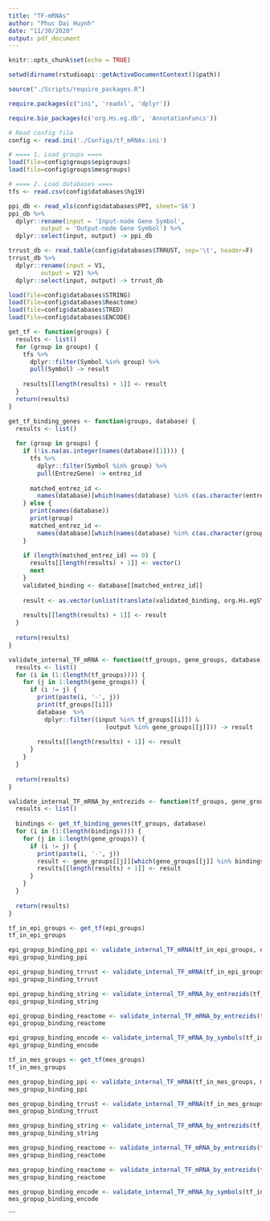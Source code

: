 ```yaml
---
title: "TF-mRNAs"
author: "Phuc Dai Huynh"
date: "11/30/2020"
output: pdf_document
---
```


```r
knitr::opts_chunk$set(echo = TRUE)
```

```r
setwd(dirname(rstudioapi::getActiveDocumentContext()$path))

source("./Scripts/require_packages.R")

require.packages(c("ini", 'readxl', 'dplyr'))

require.bio_packages(c('org.Hs.eg.db', 'AnnotationFuncs'))

# Read config file
config <- read.ini('./Configs/tf_mRNAs.ini')
```

```r
# ==== 1. Load groups ====
load(file=config$groups$epigroups)
load(file=config$groups$mesgroups)

# ==== 2. Load databases ====
tfs <- read.csv(config$databases$hg19)

ppi_db <- read_xls(config$databases$PPI, sheet='S6')
ppi_db %>%
  dplyr::rename(input = 'Input-node Gene Symbol',
         output = 'Output-node Gene Symbol') %>%
  dplyr::select(input, output) -> ppi_db

trrust_db <- read.table(config$databases$TRRUST, sep='\t', header=F)
trrust_db %>%
  dplyr::rename(input = V1,
         output = V2) %>%
  dplyr::select(input, output) -> trrust_db

load(file=config$databases$STRING)
load(file=config$databases$Reactome)
load(file=config$databases$TRED)
load(file=config$databases$ENCODE)
```


```r
get_tf <- function(groups) {
  results <- list()
  for (group in groups) {
    tfs %>%
      dplyr::filter(Symbol %in% group) %>%
      pull(Symbol) -> result
  
    results[[length(results) + 1]] <- result
  }
  return(results)
}

get_tf_binding_genes <- function(groups, database) {
  results <- list()
  
  for (group in groups) {
    if (!is.na(as.integer(names(database)[1]))) {
      tfs %>%
        dplyr::filter(Symbol %in% group) %>%
        pull(EntrezGene) -> entrez_id
      
      matched_entrez_id <-
        names(database)[which(names(database) %in% c(as.character(entrez_id)))]
    } else {
      print(names(database))
      print(group)
      matched_entrez_id <-
        names(database)[which(names(database) %in% c(as.character(group)))]
    }
    
    if (length(matched_entrez_id) == 0) {
      results[[length(results) + 1]] <- vector()
      next
    }
    validated_binding <- database[[matched_entrez_id]]
    
    result <- as.vector(unlist(translate(validated_binding, org.Hs.egSYMBOL)))
    
    results[[length(results) + 1]] <- result
  }
  
  return(results)
}

validate_internal_TF_mRNA <- function(tf_groups, gene_groups, database) {
  results <- list()
  for (i in (1:(length(tf_groups)))) {
    for (j in 1:length(gene_groups)) {
      if (i != j) {
        print(paste(i, '-', j))
        print(tf_groups[[i]])
        database  %>%
          dplyr::filter((input %in% tf_groups[[i]]) &
                           (output %in% gene_groups[[j]])) -> result
        
        results[[length(results) + 1]] <- result
      }
    }
  }
  
  return(results)
}

validate_internal_TF_mRNA_by_entrezids <- function(tf_groups, gene_groups, database) {
  results <- list()
  
  bindings <- get_tf_binding_genes(tf_groups, database)
  for (i in (1:(length(bindings)))) {
    for (j in 1:length(gene_groups)) {
      if (i != j) {
        print(paste(i, '-', j))
        result <- gene_groups[[j]][which(gene_groups[[j]] %in% bindings[[i]])]
        results[[length(results) + 1]] <- result
      }
    }
  }
  
  return(results)
}
```

```r
tf_in_epi_groups <- get_tf(epi_groups)
tf_in_epi_groups

epi_gropup_binding_ppi <- validate_internal_TF_mRNA(tf_in_epi_groups, epi_groups, ppi_db)
epi_gropup_binding_ppi

epi_gropup_binding_trrust <- validate_internal_TF_mRNA(tf_in_epi_groups, epi_groups, trrust_db)
epi_gropup_binding_trrust

epi_gropup_binding_string <- validate_internal_TF_mRNA_by_entrezids(tf_in_epi_groups, epi_groups, String_Gene_Gene)
epi_gropup_binding_string

epi_gropup_binding_reactome <- validate_internal_TF_mRNA_by_entrezids(tf_in_epi_groups, epi_groups, Reactome_Gene_Gene)
epi_gropup_binding_reactome

epi_gropup_binding_encode <- validate_internal_TF_mRNA_by_symbols(tf_in_epi_groups, epi_groups, ENCODE)
epi_gropup_binding_encode
```

```r
tf_in_mes_groups <- get_tf(mes_groups)
tf_in_mes_groups

mes_gropup_binding_ppi <- validate_internal_TF_mRNA(tf_in_mes_groups, mes_groups, ppi_db)
mes_gropup_binding_ppi

mes_gropup_binding_trrust <- validate_internal_TF_mRNA(tf_in_mes_groups, mes_groups, trrust_db)
mes_gropup_binding_trrust

mes_gropup_binding_string <- validate_internal_TF_mRNA_by_entrezids(tf_in_mes_groups, mes_groups, String_Gene_Gene)
mes_gropup_binding_string

mes_gropup_binding_reactome <- validate_internal_TF_mRNA_by_entrezids(tf_in_mes_groups, mes_groups, Reactome_Gene_Gene)
mes_gropup_binding_reactome

mes_gropup_binding_reactome <- validate_internal_TF_mRNA_by_entrezids(tf_in_mes_groups, mes_groups, Reactome_Gene_Gene)
mes_gropup_binding_reactome

mes_gropup_binding_encode <- validate_internal_TF_mRNA_by_symbols(tf_in_mes_groups, mes_groups, ENCODE)
mes_gropup_binding_encode
```
```